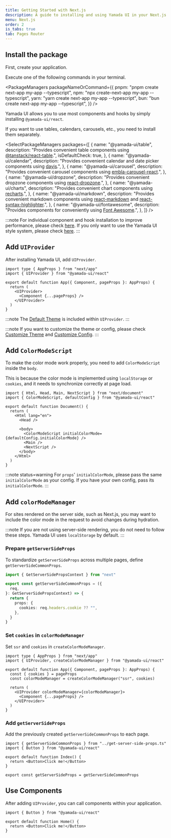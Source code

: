 ```yaml
---
title: Getting Started with Next.js
description: A guide to installing and using Yamada UI in your Next.js project.
menu: Next.js
order: 2
is_tabs: true
tab: Pages Router
---
```


## Install the package

First, create your application.

Execute one of the following commands in your terminal.

<PackageManagers
  packageNameOrCommand={{
    pnpm: "pnpm create next-app my-app --typescript",
    npm: "npx create-next-app my-app --typescript",
    yarn: "yarn create next-app my-app --typescript",
    bun: "bun create next-app my-app --typescript",
  }}
/>

Yamada UI allows you to use most components and hooks by simply installing `@yamada-ui/react`.

<PackageManagers packageNameOrCommand="@yamada-ui/react" />

If you want to use tables, calendars, carousels, etc., you need to install them separately.

<SelectPackageManagers
  packages={[
    {
      name: "@yamada-ui/table",
      description:
        "Provides convenient table components using [@tanstack/react-table](https://tanstack.com/table/v8).",
      isDefaultCheck: true,
    },
    {
      name: "@yamada-ui/calendar",
      description:
        "Provides convenient calendar and date picker components using [dayjs](https://day.js.org/).",
    },
    {
      name: "@yamada-ui/carousel",
      description:
        "Provides convenient carousel components using [embla-carousel-react](https://www.embla-carousel.com/).",
    },
    {
      name: "@yamada-ui/dropzone",
      description:
        "Provides convenient dropzone components using [react-dropzone](https://react-dropzone.js.org/).",
    },
    {
      name: "@yamada-ui/charts",
      description:
        "Provides convenient chart components using [recharts](https://recharts.org/).",
    },
    {
      name: "@yamada-ui/markdown",
      description:
        "Provides convenient markdown components using [react-markdown](https://remarkjs.github.io/react-markdown/) and [react-syntax-highlighter](https://react-syntax-highlighter.github.io/react-syntax-highlighter/demo/).",
    },
    {
      name: "@yamada-ui/fontawesome",
      description:
        "Provides components for conveniently using [Font Awesome](https://fontawesome.com/).",
    },
  ]}
/>

:::note
For individual component and hook installation to improve performance, please check [here](/getting-started/installation/individual).
If you only want to use the Yamada UI style system, please check [here](/getting-started/installation/minimal).
:::

## Add `UIProvider`

After installing Yamada UI, add `UIProvider`.

```tsx live=false title=_app.tsx highlight={2,6,8}
import type { AppProps } from "next/app"
import { UIProvider } from "@yamada-ui/react"

export default function App({ Component, pageProps }: AppProps) {
  return (
    <UIProvider>
      <Component {...pageProps} />
    </UIProvider>
  )
}
```

:::note
The [Default Theme](/styled-system/theming/default-theme) is included within `UIProvider`.
:::

:::note
If you want to customize the theme or config, please check [Customize Theme](/styled-system/theming/customize-theme) and [Customize Config](/styled-system/configure/customize-config).
:::

## Add `ColorModeScript`

To make the color mode work properly, you need to add `ColorModeScript` inside the `body`.

This is because the color mode is implemented using `localStorage` or `cookies`, and it needs to synchronize correctly at page load.

```tsx live=false title=_document.tsx highlight={2,10}
import { Html, Head, Main, NextScript } from "next/document"
import { ColorModeScript, defaultConfig } from "@yamada-ui/react"

export default function Document() {
  return (
    <Html lang="en">
      <Head />

      <body>
        <ColorModeScript initialColorMode={defaultConfig.initialColorMode} />
        <Main />
        <NextScript />
      </body>
    </Html>
  )
}
```

:::note status=warning
For `props`' `initialColorMode`, please pass the same `initialColorMode` as your config. If you have your own config, pass its `initialColorMode`.
:::

## Add `colorModeManager`

For sites rendered on the server side, such as Next.js, you may want to include the color mode in the request to avoid changes during hydration.

:::note
If you are not using server-side rendering, you do not need to follow these steps. Yamada UI uses `localStorage` by default.
:::

### Prepare `getServerSideProps`

To standardize `getServerSideProps` across multiple pages, define `getServerSideCommonProps`.

```ts live=false
import { GetServerSidePropsContext } from "next"

export const getServerSideCommonProps = ({
  req,
}: GetServerSidePropsContext) => {
  return {
    props: {
      cookies: req.headers.cookie ?? "",
    },
  }
}
```

### Set `cookies` in `colorModeManager`

Set `ssr` and `cookies` in `createColorModeManager`.

```tsx live=false title=_app.tsx highlight={2,5,6,9}
import type { AppProps } from "next/app"
import { UIProvider, createColorModeManager } from "@yamada-ui/react"

export default function App({ Component, pageProps }: AppProps) {
  const { cookies } = pageProps
  const colorModeManager = createColorModeManager("ssr", cookies)

  return (
    <UIProvider colorModeManager={colorModeManager}>
      <Component {...pageProps} />
    </UIProvider>
  )
}
```

### Add `getServerSideProps`

Add the previously created `getServerSideCommonProps` to each page.

```tsx live=false title=index.tsx highlight={1,8}
import { getServerSideCommonProps } from "../get-server-side-props.ts"
import { Button } from "@yamada-ui/react"

export default function Index() {
  return <Button>Click me!</Button>
}

export const getServerSideProps = getServerSideCommonProps
```

## Use Components

After adding `UIProvider`, you can call components within your application.

```tsx live=false title=index.tsx
import { Button } from "@yamada-ui/react"

export default function Home() {
  return <Button>Click me!</Button>
}
```
